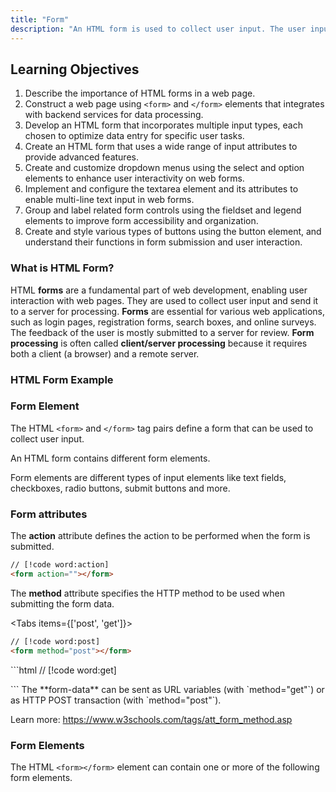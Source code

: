 ```yaml
---
title: "Form"
description: "An HTML form is used to collect user input. The user input is most often sent to a server for processing."
---
```


## Learning Objectives
1. Describe the importance of HTML forms in a web page.
2. Construct a web page using `<form>` and `</form>` elements that integrates with backend services for data processing.
3. Develop an HTML form that incorporates multiple input types, each chosen to optimize data entry for specific user tasks.
4. Create an HTML form that uses a wide range of input attributes to provide advanced features.
5. Create and customize dropdown menus using the select and option elements to enhance user interactivity on web forms.
6. Implement and configure the textarea element and its attributes to enable multi-line text input in web forms.
7. Group and label related form controls using the fieldset and legend elements to improve form accessibility and organization.
8. Create and style various types of buttons using the button element, and understand their functions in form submission and user interaction.

### What is HTML Form?
HTML **forms** are a fundamental part of web development, enabling user interaction with web pages. They are used to collect user input and send it to a server for processing. **Forms** are essential for various web applications, such as login pages, registration forms, search boxes, and online surveys. The feedback of the user is mostly submitted to a server for review. **Form processing** is often called **client/server processing** because it requires both a client (a browser) and a remote server.

### HTML Form Example

<Wrapper className="w-fit">

<LoginForm />

</Wrapper>

### Form Element

The HTML `<form>` and `</form>` tag pairs define a form that can be used to collect user input.

An HTML form contains different form elements.

Form elements are different types of input elements like text fields, checkboxes, radio buttons, submit buttons and more.

### Form attributes

The **action** attribute defines the action to be performed when the form is submitted.

```html
// [!code word:action]
<form action=""></form>
```

The **method** attribute specifies the HTTP method to be used when submitting the form data.

<Tabs items={['post', 'get']}>
<Tab value="post">
```html
// [!code word:post]
<form method="post"></form>
```
</Tab>
<Tab value="get">
```html
// [!code word:get]
<form method="get"></form>
```
</Tab>
</Tabs>

<Callout>
The **form-data** can be sent as URL variables (with `method="get"`) or as HTTP POST transaction (with `method="post"`).

Learn more: https://www.w3schools.com/tags/att_form_method.asp
</Callout>

### Form Elements

The HTML `<form></form>` element can contain one or more of the following form elements.

<Cards>
  <Card 
    title="Label" 
    description="The label element defines a label for several form elements." 
    href="/guides/form/label" 
  />
  <Card 
    title="Input" 
    description="The input element is the most important form element." 
    href="/guides/form/input" 
  />
  <Card 
    title="Select and Option" 
    description="The select and option elements are used to create a drop-down list." 
    href="/guides/form/select-and-option" 
  />
  <Card 
    title="Datalist" 
    description="The datalist element specifies a list of pre-defined options for an input element." 
    href="/guides/form/datalist" 
  />
  <Card 
    title="Textarea" 
    description="The textarea element defines a multi-line text input field." 
    href="/guides/form/textarea" 
  />
  <Card 
    title="Fieldset and Legend" 
    description="The fieldset and legend elements are used to group related data in a form." 
    href="/guides/form/fieldset-and-legend" 
  />
  <Card 
    title="Button" 
    description="The button element is used to create a clickable button." 
    href="/guides/form/button" 
  />
  <Card 
    title="Output" 
    description="The output element is used to display a message after a form is submitted." 
    href="https://www.w3schools.com/tags/tag_output.asp" 
  />
</Cards>
